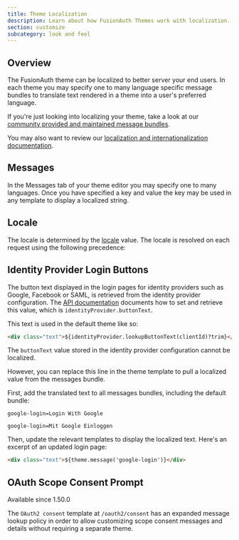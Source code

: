 ```yaml
---
title: Theme Localization
description: Learn about how FusionAuth Themes work with localization.
section: customize
subcategory: look and feel
---
```


## Overview

The FusionAuth theme can be localized to better server your end users. In each theme you may specify one to many language specific message bundles to translate text rendered in a theme into a user's preferred language.

If you're just looking into localizing your theme, take a look at our [community provided and maintained message bundles](https://github.com/FusionAuth/fusionauth-localization).

You may also want to review our [localization and internationalization documentation](/docs/get-started/core-concepts/localization-and-internationalization).

## Messages

In the Messages tab of your theme editor you may specify one to many languages. Once you have specified a key and value the key may be used in any template to display a localized string.

<MessagesExample />

## Locale

The locale is determined by the [locale](/docs/reference/data-types#locales) value.  The locale is resolved on each request using the following precedence:

<LocalePrecedence />

## Identity Provider Login Buttons

The button text displayed in the login pages for identity providers such as Google, Facebook or SAML, is retrieved from the identity provider configuration. The [API documentation](/docs/apis/identity-providers/google) documents how to set and retrieve this value, which is `identityProvider.buttonText`.

This text is used in the default theme like so:

```html title="Login Template Excerpt"
<div class="text">${identityProvider.lookupButtonText(clientId)?trim}</div>
```

The `buttonText` value stored in the identity provider configuration cannot be localized.

However, you can replace this line in the theme template to pull a localized value from the messages bundle.

First, add the translated text to all messages bundles, including the default bundle:

```properties title="English"
google-login=Login With Google
```

```properties title="German"
google-login=Mit Google Einloggen
```

Then, update the relevant templates to display the localized text. Here's an excerpt of an updated login page:

```html title="Updated Login Template Excerpt"
<div class="text">${theme.message('google-login')}</div>
```

## OAuth Scope Consent Prompt

<AdvancedPlanBlurb />

<Aside type="version">Available since 1.50.0</Aside>

The `OAuth2 consent` template at `/oauth2/consent` has an expanded message lookup policy in order to allow customizing scope consent messages and details without requiring a separate theme.

<OAuthScopeMessageLookup />
